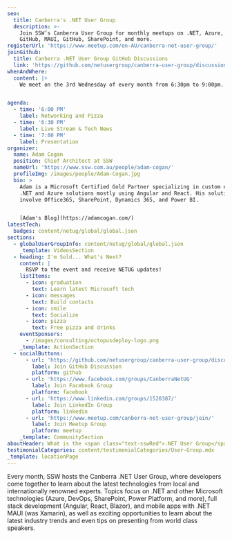 ```yaml
---
seo:
  title: Canberra's .NET User Group
  description: >-
    Join SSW’s Canberra User Group for monthly meetups on .NET, Azure, DevOps,
    GitHub, MAUI, GitHub, SharePoint, and more.
registerUrl: 'https://www.meetup.com/en-AU/canberra-net-user-group/'
joinGithub:
  title: Canberra .NET User Group GitHub Discussions
  link: 'https://github.com/netusergroup/canberra-user-group/discussions'
whenAndWhere:
  content: |+
    We meet on the 3rd Wednesday of every month from 6:30pm to 9:00pm.


agenda:
  - time: '6:00 PM'
    label: Networking and Pizza
  - time: '6:30 PM'
    label: Live Stream & Tech News
  - time: '7:00 PM'
    label: Presentation
organizer:
  name: Adam Cogan
  position: Chief Architect at SSW
  nameUrl: 'https://www.ssw.com.au/people/adam-cogan/'
  profileImg: /images/people/Adam-Cogan.jpg
  bio: >
    Adam is a Microsoft Certified Gold Partner specializing in custom enterprise
    .NET and Azure solutions mostly using Angular and React. His solutions also
    involve Office365, SharePoint, Dynamics 365, and Power BI.


    [Adam's Blog](https://adamcogan.com/)
latestTech:
  badges: content/netug/global/global.json
sections:
  - globalUserGroupInfo: content/netug/global/global.json
    _template: VideosSection
  - heading: I'm Sold... What's Next?
    content: |
      RSVP to the event and receive NETUG updates!
    listItems:
      - icon: graduation
        text: Learn latest Microsoft tech
      - icon: messages
        text: Build contacts
      - icon: smile
        text: Socialize
      - icon: pizza
        text: Free pizza and drinks
    eventSponsors:
      - /images/consulting/octopusdeploy-logo.png
    _template: ActionSection
  - socialButtons:
      - url: 'https://github.com/netusergroup/canberra-user-group/discussions'
        label: Join GitHub Discussion
        platform: github
      - url: 'https://www.facebook.com/groups/CanberraNetUG'
        label: Join Facebook Group
        platform: facebook
      - url: 'https://www.linkedin.com/groups/1520387/'
        label: Join LinkedIn Group
        platform: linkedin
      - url: 'https://www.meetup.com/canberra-net-user-group/join/'
        label: Join Meetup Group
        platform: meetup
    _template: CommunitySection
aboutHeader: What is the <span class="text-sswRed">.NET User Group</span>?
testimonialCategories: content/testimonialCategories/User-Group.mdx
_template: locationPage
---
```


Every month, SSW hosts the Canberra .NET User Group, where developers come together to learn about the latest technologies from local and internationally renowned experts. Topics focus on .NET and other Microsoft technologies (Azure, DevOps, SharePoint, Power Platform, and more), full stack development (Angular, React, Blazor), and mobile apps with .NET MAUI (was Xamarin), as well as exciting opportunities to learn about the latest industry trends and even tips on presenting from world class speakers.
